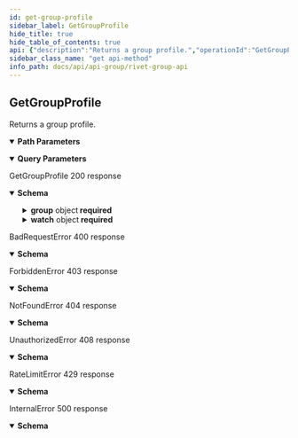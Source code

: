 ```yaml
---
id: get-group-profile
sidebar_label: GetGroupProfile
hide_title: true
hide_table_of_contents: true
api: {"description":"Returns a group profile.","operationId":"GetGroupProfile","parameters":[{"name":"group_id","in":"path","description":"A universally unique identifier.","schema":{"type":"string","pattern":"^[0-9a-f]{8}-[0-9a-f]{4}-[0-9a-f]{4}-[0-9a-f]{4}-[0-9a-f]{12}$","description":"A universally unique identifier."},"required":true},{"name":"watch_index","in":"query","description":"A query parameter denoting the requests watch index.","schema":{"type":"string","description":"A query parameter denoting the requests watch index."}}],"responses":{"200":{"description":"GetGroupProfile 200 response","content":{"application/json":{"schema":{"type":"object","properties":{"group":{"type":"object","description":"A list of group profiles.","properties":{"group_id":{"type":"string","pattern":"^[0-9a-f]{8}-[0-9a-f]{4}-[0-9a-f]{4}-[0-9a-f]{4}-[0-9a-f]{12}$","description":"A universally unique identifier."},"display_name":{"type":"string","maxLength":24,"minLength":1,"pattern":"^(?:[^ \\n\\r] ?)+[^ \\n\\r]$","description":"Represent a resource's readable display name."},"avatar_url":{"type":"string","description":"The URL of this group's avatar image."},"external":{"type":"object","description":"External links for this group.","properties":{"profile":{"type":"string","description":"A link to this group's profile page."},"chat":{"type":"string","description":"A link to this group's chat page."}},"required":["chat","profile"]},"is_developer":{"type":"boolean","description":"Whether or not this group is a developer.","nullable":true},"bio":{"type":"string","maxLength":200,"minLength":1,"pattern":"^[^\\r]+$","description":"Detailed information about a profile."},"is_current_identity_member":{"type":"boolean","description":"Whether or not the current identity is a member of this group.","nullable":true},"publicity":{"type":"string","description":"The current publicity value for the given group.","enum":["open","closed"]},"member_count":{"type":"number","minimum":0,"description":"Unsigned 32 bit integer.","format":"int32","nullable":true},"members":{"type":"array","items":{"type":"object","description":"A group member.","properties":{"identity":{"type":"object","description":"An identity handle.","properties":{"identity_id":{"type":"string","pattern":"^[0-9a-f]{8}-[0-9a-f]{4}-[0-9a-f]{4}-[0-9a-f]{4}-[0-9a-f]{12}$","description":"A universally unique identifier."},"display_name":{"type":"string","maxLength":24,"minLength":1,"pattern":"^(?:[^ \\n\\r] ?)+[^ \\n\\r]$","description":"Represent a resource's readable display name."},"account_number":{"type":"number","maximum":9999,"minimum":0,"description":"Identity profile account number (#1234).\n\nThese are assigned in addition to an identity's display name in order to\nallow multiple identities to have the same display name while still\nproviding a unique handle.\n\nThese are unique to each display name; you can have multiple accounts with\ndifferent display names and the same account number.","format":"int32","nullable":true},"avatar_url":{"type":"string","description":"The URL of this identity's avatar image."},"presence":{"type":"object","description":"Information about the identity's current status, party, and active game.","properties":{"update_ts":{"type":"string","description":"RFC3339 timestamp.","format":"date-time"},"status":{"type":"string","description":"The current status of an identity. This helps players understand if another\nplayer is currently playing or has their game in the background.","enum":["online","away","offline"]},"game_activity":{"type":"object","description":"The game an identity is currently participating in.","properties":{"game":{"type":"object","description":"A game handle.","properties":{"game_id":{"type":"string","pattern":"^[0-9a-f]{8}-[0-9a-f]{4}-[0-9a-f]{4}-[0-9a-f]{4}-[0-9a-f]{12}$","description":"A universally unique identifier."},"name_id":{"type":"string","maxLength":16,"minLength":1,"pattern":"^[a-zA-Z0-9](?:[a-zA-Z0-9]-?)+[a-zA-Z0-9]$","description":"A human readable short identifier used to references resources.\n\nDifferent than a `rivet.common#Uuid` because this is intended to be human readable.\n\nDifferent than `rivet.common#DisplayName` because this should not include special\ncharacters and be short."},"display_name":{"type":"string","maxLength":24,"minLength":1,"pattern":"^(?:[^ \\n\\r] ?)+[^ \\n\\r]$","description":"Represent a resource's readable display name."},"logo_url":{"type":"string","description":"The URL of this game's logo image."},"banner_url":{"type":"string","description":"The URL of this game's banner image."}},"required":["display_name","game_id","name_id"]},"message":{"type":"string","description":"A short activity message about the current game activity."},"public_metadata":{"description":"JSON data seen by anyone."},"mutual_metadata":{"description":"JSON data seen only by the given identity and their mutual followers."}},"required":["game","message"]}},"required":["status","update_ts"]},"party":{"type":"object","description":"A party handle.","properties":{"party_id":{"type":"string","pattern":"^[0-9a-f]{8}-[0-9a-f]{4}-[0-9a-f]{4}-[0-9a-f]{4}-[0-9a-f]{12}$","description":"A universally unique identifier."},"create_ts":{"type":"string","description":"RFC3339 timestamp.","format":"date-time"},"activity":{"description":"A union representing the activity of a given party.","oneOf":[{"type":"object","title":"idle","properties":{"idle":{"type":"object","description":"A party activity denoting that the party is idle."}},"required":["idle"]},{"type":"object","title":"matchmaker_finding_lobby","properties":{"matchmaker_finding_lobby":{"type":"object","description":"A party activity denoting that the party is currently searching for a lobby.","properties":{"game":{"type":"object","description":"A game handle.","properties":{"game_id":{"type":"string","pattern":"^[0-9a-f]{8}-[0-9a-f]{4}-[0-9a-f]{4}-[0-9a-f]{4}-[0-9a-f]{12}$","description":"A universally unique identifier."},"name_id":{"type":"string","maxLength":16,"minLength":1,"pattern":"^[a-zA-Z0-9](?:[a-zA-Z0-9]-?)+[a-zA-Z0-9]$","description":"A human readable short identifier used to references resources.\n\nDifferent than a `rivet.common#Uuid` because this is intended to be human readable.\n\nDifferent than `rivet.common#DisplayName` because this should not include special\ncharacters and be short."},"display_name":{"type":"string","maxLength":24,"minLength":1,"pattern":"^(?:[^ \\n\\r] ?)+[^ \\n\\r]$","description":"Represent a resource's readable display name."},"logo_url":{"type":"string","description":"The URL of this game's logo image."},"banner_url":{"type":"string","description":"The URL of this game's banner image."}},"required":["display_name","game_id","name_id"]}},"required":["game"]}},"required":["matchmaker_finding_lobby"]},{"type":"object","title":"matchmaker_lobby","properties":{"matchmaker_lobby":{"type":"object","description":"A party activity denoting that the party is currently in a lobby.","properties":{"lobby":{"type":"object","description":"A party lobby.","properties":{"lobby_id":{"type":"string","pattern":"^[0-9a-f]{8}-[0-9a-f]{4}-[0-9a-f]{4}-[0-9a-f]{4}-[0-9a-f]{12}$","description":"A universally unique identifier."}},"required":["lobby_id"]},"game":{"type":"object","description":"A game handle.","properties":{"game_id":{"type":"string","pattern":"^[0-9a-f]{8}-[0-9a-f]{4}-[0-9a-f]{4}-[0-9a-f]{4}-[0-9a-f]{12}$","description":"A universally unique identifier."},"name_id":{"type":"string","maxLength":16,"minLength":1,"pattern":"^[a-zA-Z0-9](?:[a-zA-Z0-9]-?)+[a-zA-Z0-9]$","description":"A human readable short identifier used to references resources.\n\nDifferent than a `rivet.common#Uuid` because this is intended to be human readable.\n\nDifferent than `rivet.common#DisplayName` because this should not include special\ncharacters and be short."},"display_name":{"type":"string","maxLength":24,"minLength":1,"pattern":"^(?:[^ \\n\\r] ?)+[^ \\n\\r]$","description":"Represent a resource's readable display name."},"logo_url":{"type":"string","description":"The URL of this game's logo image."},"banner_url":{"type":"string","description":"The URL of this game's banner image."}},"required":["display_name","game_id","name_id"]}},"required":["game","lobby"]}},"required":["matchmaker_lobby"]}]},"external":{"type":"object","description":"External links for a party.","properties":{"chat":{"type":"string","description":"A link to the given party's chat thread."}},"required":["chat"]}},"required":["activity","create_ts","external","party_id"]},"is_registered":{"type":"boolean","description":"Whether or not this identity is registered with a linked account.","nullable":true},"external":{"type":"object","description":"External links for an identity.","properties":{"profile":{"type":"string","description":"A link to this identity's profile page."},"settings":{"type":"string","description":"A link to the Rivet settings page."},"chat":{"type":"string","description":"A link to a chat page with the given identity."}},"required":["profile"]}},"required":["account_number","avatar_url","display_name","external","identity_id","is_registered"]}},"required":["identity"]},"description":"A list of group members."},"join_requests":{"type":"array","items":{"type":"object","description":"A group join request.","properties":{"identity":{"type":"object","description":"An identity handle.","properties":{"identity_id":{"type":"string","pattern":"^[0-9a-f]{8}-[0-9a-f]{4}-[0-9a-f]{4}-[0-9a-f]{4}-[0-9a-f]{12}$","description":"A universally unique identifier."},"display_name":{"type":"string","maxLength":24,"minLength":1,"pattern":"^(?:[^ \\n\\r] ?)+[^ \\n\\r]$","description":"Represent a resource's readable display name."},"account_number":{"type":"number","maximum":9999,"minimum":0,"description":"Identity profile account number (#1234).\n\nThese are assigned in addition to an identity's display name in order to\nallow multiple identities to have the same display name while still\nproviding a unique handle.\n\nThese are unique to each display name; you can have multiple accounts with\ndifferent display names and the same account number.","format":"int32","nullable":true},"avatar_url":{"type":"string","description":"The URL of this identity's avatar image."},"presence":{"type":"object","description":"Information about the identity's current status, party, and active game.","properties":{"update_ts":{"type":"string","description":"RFC3339 timestamp.","format":"date-time"},"status":{"type":"string","description":"The current status of an identity. This helps players understand if another\nplayer is currently playing or has their game in the background.","enum":["online","away","offline"]},"game_activity":{"type":"object","description":"The game an identity is currently participating in.","properties":{"game":{"type":"object","description":"A game handle.","properties":{"game_id":{"type":"string","pattern":"^[0-9a-f]{8}-[0-9a-f]{4}-[0-9a-f]{4}-[0-9a-f]{4}-[0-9a-f]{12}$","description":"A universally unique identifier."},"name_id":{"type":"string","maxLength":16,"minLength":1,"pattern":"^[a-zA-Z0-9](?:[a-zA-Z0-9]-?)+[a-zA-Z0-9]$","description":"A human readable short identifier used to references resources.\n\nDifferent than a `rivet.common#Uuid` because this is intended to be human readable.\n\nDifferent than `rivet.common#DisplayName` because this should not include special\ncharacters and be short."},"display_name":{"type":"string","maxLength":24,"minLength":1,"pattern":"^(?:[^ \\n\\r] ?)+[^ \\n\\r]$","description":"Represent a resource's readable display name."},"logo_url":{"type":"string","description":"The URL of this game's logo image."},"banner_url":{"type":"string","description":"The URL of this game's banner image."}},"required":["display_name","game_id","name_id"]},"message":{"type":"string","description":"A short activity message about the current game activity."},"public_metadata":{"description":"JSON data seen by anyone."},"mutual_metadata":{"description":"JSON data seen only by the given identity and their mutual followers."}},"required":["game","message"]}},"required":["status","update_ts"]},"party":{"type":"object","description":"A party handle.","properties":{"party_id":{"type":"string","pattern":"^[0-9a-f]{8}-[0-9a-f]{4}-[0-9a-f]{4}-[0-9a-f]{4}-[0-9a-f]{12}$","description":"A universally unique identifier."},"create_ts":{"type":"string","description":"RFC3339 timestamp.","format":"date-time"},"activity":{"description":"A union representing the activity of a given party.","oneOf":[{"type":"object","title":"idle","properties":{"idle":{"type":"object","description":"A party activity denoting that the party is idle."}},"required":["idle"]},{"type":"object","title":"matchmaker_finding_lobby","properties":{"matchmaker_finding_lobby":{"type":"object","description":"A party activity denoting that the party is currently searching for a lobby.","properties":{"game":{"type":"object","description":"A game handle.","properties":{"game_id":{"type":"string","pattern":"^[0-9a-f]{8}-[0-9a-f]{4}-[0-9a-f]{4}-[0-9a-f]{4}-[0-9a-f]{12}$","description":"A universally unique identifier."},"name_id":{"type":"string","maxLength":16,"minLength":1,"pattern":"^[a-zA-Z0-9](?:[a-zA-Z0-9]-?)+[a-zA-Z0-9]$","description":"A human readable short identifier used to references resources.\n\nDifferent than a `rivet.common#Uuid` because this is intended to be human readable.\n\nDifferent than `rivet.common#DisplayName` because this should not include special\ncharacters and be short."},"display_name":{"type":"string","maxLength":24,"minLength":1,"pattern":"^(?:[^ \\n\\r] ?)+[^ \\n\\r]$","description":"Represent a resource's readable display name."},"logo_url":{"type":"string","description":"The URL of this game's logo image."},"banner_url":{"type":"string","description":"The URL of this game's banner image."}},"required":["display_name","game_id","name_id"]}},"required":["game"]}},"required":["matchmaker_finding_lobby"]},{"type":"object","title":"matchmaker_lobby","properties":{"matchmaker_lobby":{"type":"object","description":"A party activity denoting that the party is currently in a lobby.","properties":{"lobby":{"type":"object","description":"A party lobby.","properties":{"lobby_id":{"type":"string","pattern":"^[0-9a-f]{8}-[0-9a-f]{4}-[0-9a-f]{4}-[0-9a-f]{4}-[0-9a-f]{12}$","description":"A universally unique identifier."}},"required":["lobby_id"]},"game":{"type":"object","description":"A game handle.","properties":{"game_id":{"type":"string","pattern":"^[0-9a-f]{8}-[0-9a-f]{4}-[0-9a-f]{4}-[0-9a-f]{4}-[0-9a-f]{12}$","description":"A universally unique identifier."},"name_id":{"type":"string","maxLength":16,"minLength":1,"pattern":"^[a-zA-Z0-9](?:[a-zA-Z0-9]-?)+[a-zA-Z0-9]$","description":"A human readable short identifier used to references resources.\n\nDifferent than a `rivet.common#Uuid` because this is intended to be human readable.\n\nDifferent than `rivet.common#DisplayName` because this should not include special\ncharacters and be short."},"display_name":{"type":"string","maxLength":24,"minLength":1,"pattern":"^(?:[^ \\n\\r] ?)+[^ \\n\\r]$","description":"Represent a resource's readable display name."},"logo_url":{"type":"string","description":"The URL of this game's logo image."},"banner_url":{"type":"string","description":"The URL of this game's banner image."}},"required":["display_name","game_id","name_id"]}},"required":["game","lobby"]}},"required":["matchmaker_lobby"]}]},"external":{"type":"object","description":"External links for a party.","properties":{"chat":{"type":"string","description":"A link to the given party's chat thread."}},"required":["chat"]}},"required":["activity","create_ts","external","party_id"]},"is_registered":{"type":"boolean","description":"Whether or not this identity is registered with a linked account.","nullable":true},"external":{"type":"object","description":"External links for an identity.","properties":{"profile":{"type":"string","description":"A link to this identity's profile page."},"settings":{"type":"string","description":"A link to the Rivet settings page."},"chat":{"type":"string","description":"A link to a chat page with the given identity."}},"required":["profile"]}},"required":["account_number","avatar_url","display_name","external","identity_id","is_registered"]},"ts":{"type":"string","description":"RFC3339 timestamp.","format":"date-time"}},"required":["identity","ts"]},"description":"A list of group join requests."},"is_current_identity_requesting_join":{"type":"boolean","description":"Whether or not the current identity is currently requesting to join this group.","nullable":true},"owner_identity_id":{"type":"string","pattern":"^[0-9a-f]{8}-[0-9a-f]{4}-[0-9a-f]{4}-[0-9a-f]{4}-[0-9a-f]{12}$","description":"A universally unique identifier."},"thread_id":{"type":"string","pattern":"^[0-9a-f]{8}-[0-9a-f]{4}-[0-9a-f]{4}-[0-9a-f]{4}-[0-9a-f]{12}$","description":"A universally unique identifier."}},"required":["bio","display_name","external","group_id","is_current_identity_member","is_current_identity_requesting_join","is_developer","join_requests","member_count","members","owner_identity_id","publicity"]},"watch":{"type":"object","description":"Provided by watchable endpoints used in blocking loops.","properties":{"index":{"type":"string","description":"Index indicating the version of the data responded.\n\nPas this to `rivet.common#WatchQuery` to block and wait for the next response."}},"required":["index"]}},"required":["group","watch"]}}}},"400":{"description":"BadRequestError 400 response","content":{"application/json":{"schema":{"type":"object","description":"An error thrown when the requestee has sent an invalid or malformed request.","properties":{"code":{"type":"string"},"message":{"type":"string"},"metadata":{"description":"Unstructured metadata relating to an error. Must be manually parsed."}},"required":["code","message"]}}}},"403":{"description":"ForbiddenError 403 response","content":{"application/json":{"schema":{"type":"object","description":"An error thrown when the requestee requests a resource they do not have access to.","properties":{"code":{"type":"string"},"message":{"type":"string"},"metadata":{"description":"Unstructured metadata relating to an error. Must be manually parsed."}},"required":["code","message"]}}}},"404":{"description":"NotFoundError 404 response","content":{"application/json":{"schema":{"type":"object","description":"An error thrown when the requestee requests a non existant resource.","properties":{"code":{"type":"string"},"message":{"type":"string"},"metadata":{"description":"Unstructured metadata relating to an error. Must be manually parsed."}},"required":["code","message"]}}}},"408":{"description":"UnauthorizedError 408 response","content":{"application/json":{"schema":{"type":"object","description":"An error thrown when the requestee is not authenticated.","properties":{"code":{"type":"string"},"message":{"type":"string"},"metadata":{"description":"Unstructured metadata relating to an error. Must be manually parsed."}},"required":["code","message"]}}}},"429":{"description":"RateLimitError 429 response","content":{"application/json":{"schema":{"type":"object","description":"An error thrown when the requestee has hit a rate limit. You are sending too many requests too quickly.","properties":{"code":{"type":"string"},"message":{"type":"string"},"metadata":{"description":"Unstructured metadata relating to an error. Must be manually parsed."}},"required":["code","message"]}}}},"500":{"description":"InternalError 500 response","content":{"application/json":{"schema":{"type":"object","description":"An error caused by internal server problems.","properties":{"code":{"type":"string"},"message":{"type":"string"},"metadata":{"description":"Unstructured metadata relating to an error. Must be manually parsed."}},"required":["code","message"]}}}}},"tags":["portal"],"method":"get","path":"/groups/{group_id}/profile","security":[{"smithy.api.httpBearerAuth":[]}],"securitySchemes":{"smithy.api.httpBearerAuth":{"type":"http","description":"HTTP Bearer authentication","scheme":"bearer"}},"info":{"title":"Rivet Group API","version":"2022-6-2"},"postman":{"name":"Get Group Profile","description":{"content":"Returns a group profile.","type":"text/plain"},"url":{"path":["groups",":group_id","profile"],"host":["{{baseUrl}}"],"query":[{"disabled":false,"description":{"content":"A query parameter denoting the requests watch index.","type":"text/plain"},"key":"watch_index","value":""}],"variable":[{"disabled":false,"description":{"content":"(Required) A universally unique identifier.","type":"text/plain"},"type":"any","value":"","key":"group_id"}]},"header":[{"key":"Accept","value":"application/json"}],"method":"GET"}}
sidebar_class_name: "get api-method"
info_path: docs/api/api-group/rivet-group-api
---
```



## GetGroupProfile



Returns a group profile.

<details style={{"marginBottom":"1rem"}} data-collapsed={false} open={true}><summary style={{}}><strong>Path Parameters</strong></summary><div><ul><ParamsItem className={"paramsItem"} param={{"name":"group_id","in":"path","description":"A universally unique identifier.","schema":{"type":"string","pattern":"^[0-9a-f]{8}-[0-9a-f]{4}-[0-9a-f]{4}-[0-9a-f]{4}-[0-9a-f]{12}$","description":"A universally unique identifier."},"required":true}}></ParamsItem></ul></div></details><details style={{"marginBottom":"1rem"}} data-collapsed={false} open={true}><summary style={{}}><strong>Query Parameters</strong></summary><div><ul><ParamsItem className={"paramsItem"} param={{"name":"watch_index","in":"query","description":"A query parameter denoting the requests watch index.","schema":{"type":"string","description":"A query parameter denoting the requests watch index."}}}></ParamsItem></ul></div></details><div><ApiTabs><TabItem label={"200"} value={"200"}><div>

GetGroupProfile 200 response

</div><div><details style={{}} data-collapsed={false} open={true}><summary style={{"textAlign":"left"}}><strong>Schema</strong></summary><div style={{"textAlign":"left","marginLeft":"1rem"}}></div><ul style={{"marginLeft":"1rem"}}><SchemaItem collapsible={true} className={"schemaItem"}><details style={{}}><summary style={{}}><strong>group</strong><span style={{"opacity":"0.6"}}> object</span><strong style={{"fontSize":"var(--ifm-code-font-size)","color":"var(--openapi-required)"}}> required</strong></summary><div style={{"marginLeft":"1rem"}}><div style={{"marginTop":".5rem","marginBottom":".5rem"}}>

A list of group profiles.

</div><ul><SchemaItem collapsible={false} name={"group_id"} required={true} schemaDescription={"A universally unique identifier."} schemaName={"string"} qualifierMessage={"**Possible values:** Value must match regular expression `^[0-9a-f]{8}-[0-9a-f]{4}-[0-9a-f]{4}-[0-9a-f]{4}-[0-9a-f]{12}$`"}></SchemaItem><SchemaItem collapsible={false} name={"display_name"} required={true} schemaDescription={"Represent a resource's readable display name."} schemaName={"string"} qualifierMessage={"**Possible values:** 1 ≤ length ≤ 24, Value must match regular expression `^(?:[^ \\n\\r] ?)+[^ \\n\\r]$`"}></SchemaItem><SchemaItem collapsible={false} name={"avatar_url"} required={false} schemaDescription={"The URL of this group's avatar image."} schemaName={"string"} qualifierMessage={undefined}></SchemaItem><SchemaItem collapsible={true} className={"schemaItem"}><details style={{}}><summary style={{}}><strong>external</strong><span style={{"opacity":"0.6"}}> object</span><strong style={{"fontSize":"var(--ifm-code-font-size)","color":"var(--openapi-required)"}}> required</strong></summary><div style={{"marginLeft":"1rem"}}><div style={{"marginTop":".5rem","marginBottom":".5rem"}}>

External links for this group.

</div><ul><SchemaItem collapsible={false} name={"profile"} required={true} schemaDescription={"A link to this group's profile page."} schemaName={"string"} qualifierMessage={undefined}></SchemaItem><SchemaItem collapsible={false} name={"chat"} required={true} schemaDescription={"A link to this group's chat page."} schemaName={"string"} qualifierMessage={undefined}></SchemaItem></ul></div></details></SchemaItem><SchemaItem collapsible={false} name={"is_developer"} required={true} schemaDescription={"Whether or not this group is a developer."} schemaName={"boolean"} qualifierMessage={undefined}></SchemaItem><SchemaItem collapsible={false} name={"bio"} required={true} schemaDescription={"Detailed information about a profile."} schemaName={"string"} qualifierMessage={"**Possible values:** 1 ≤ length ≤ 200, Value must match regular expression `^[^\\r]+$`"}></SchemaItem><SchemaItem collapsible={false} name={"is_current_identity_member"} required={true} schemaDescription={"Whether or not the current identity is a member of this group."} schemaName={"boolean"} qualifierMessage={undefined}></SchemaItem><SchemaItem collapsible={false} name={"publicity"} required={true} schemaDescription={"The current publicity value for the given group."} schemaName={"string"} qualifierMessage={"**Possible values:** [`open`, `closed`]"}></SchemaItem><SchemaItem collapsible={false} name={"member_count"} required={true} schemaDescription={"Unsigned 32 bit integer."} schemaName={"int32"} qualifierMessage={undefined}></SchemaItem><SchemaItem collapsible={true} className={"schemaItem"}><details style={{}}><summary style={{}}><strong>members</strong><span style={{"opacity":"0.6"}}> object[]</span><strong style={{"fontSize":"var(--ifm-code-font-size)","color":"var(--openapi-required)"}}> required</strong></summary><div style={{"marginLeft":"1rem"}}><div style={{"marginTop":".5rem","marginBottom":".5rem"}}>

A list of group members.

</div><ul><SchemaItem collapsible={true} className={"schemaItem"}><details style={{}}><summary style={{}}><strong>identity</strong><span style={{"opacity":"0.6"}}> object</span><strong style={{"fontSize":"var(--ifm-code-font-size)","color":"var(--openapi-required)"}}> required</strong></summary><div style={{"marginLeft":"1rem"}}><div style={{"marginTop":".5rem","marginBottom":".5rem"}}>

An identity handle.

</div><ul><SchemaItem collapsible={false} name={"identity_id"} required={true} schemaDescription={"A universally unique identifier."} schemaName={"string"} qualifierMessage={"**Possible values:** Value must match regular expression `^[0-9a-f]{8}-[0-9a-f]{4}-[0-9a-f]{4}-[0-9a-f]{4}-[0-9a-f]{12}$`"}></SchemaItem><SchemaItem collapsible={false} name={"display_name"} required={true} schemaDescription={"Represent a resource's readable display name."} schemaName={"string"} qualifierMessage={"**Possible values:** 1 ≤ length ≤ 24, Value must match regular expression `^(?:[^ \\n\\r] ?)+[^ \\n\\r]$`"}></SchemaItem><SchemaItem collapsible={false} name={"account_number"} required={true} schemaDescription={"Identity profile account number (#1234).\n\nThese are assigned in addition to an identity's display name in order to\nallow multiple identities to have the same display name while still\nproviding a unique handle.\n\nThese are unique to each display name; you can have multiple accounts with\ndifferent display names and the same account number."} schemaName={"int32"} qualifierMessage={"**Possible values:** value ≤ 9999"}></SchemaItem><SchemaItem collapsible={false} name={"avatar_url"} required={true} schemaDescription={"The URL of this identity's avatar image."} schemaName={"string"} qualifierMessage={undefined}></SchemaItem><SchemaItem collapsible={true} className={"schemaItem"}><details style={{}}><summary style={{}}><strong>presence</strong><span style={{"opacity":"0.6"}}> object</span></summary><div style={{"marginLeft":"1rem"}}><div style={{"marginTop":".5rem","marginBottom":".5rem"}}>

Information about the identity's current status, party, and active game.

</div><ul><SchemaItem collapsible={false} name={"update_ts"} required={true} schemaDescription={"RFC3339 timestamp."} schemaName={"date-time"} qualifierMessage={undefined}></SchemaItem><SchemaItem collapsible={false} name={"status"} required={true} schemaDescription={"The current status of an identity. This helps players understand if another\nplayer is currently playing or has their game in the background."} schemaName={"string"} qualifierMessage={"**Possible values:** [`online`, `away`, `offline`]"}></SchemaItem><SchemaItem collapsible={true} className={"schemaItem"}><details style={{}}><summary style={{}}><strong>game_activity</strong><span style={{"opacity":"0.6"}}> object</span></summary><div style={{"marginLeft":"1rem"}}><div style={{"marginTop":".5rem","marginBottom":".5rem"}}>

The game an identity is currently participating in.

</div><ul><SchemaItem collapsible={true} className={"schemaItem"}><details style={{}}><summary style={{}}><strong>game</strong><span style={{"opacity":"0.6"}}> object</span><strong style={{"fontSize":"var(--ifm-code-font-size)","color":"var(--openapi-required)"}}> required</strong></summary><div style={{"marginLeft":"1rem"}}><div style={{"marginTop":".5rem","marginBottom":".5rem"}}>

A game handle.

</div><ul><SchemaItem collapsible={false} name={"game_id"} required={true} schemaDescription={"A universally unique identifier."} schemaName={"string"} qualifierMessage={"**Possible values:** Value must match regular expression `^[0-9a-f]{8}-[0-9a-f]{4}-[0-9a-f]{4}-[0-9a-f]{4}-[0-9a-f]{12}$`"}></SchemaItem><SchemaItem collapsible={false} name={"name_id"} required={true} schemaDescription={"A human readable short identifier used to references resources.\n\nDifferent than a `rivet.common#Uuid` because this is intended to be human readable.\n\nDifferent than `rivet.common#DisplayName` because this should not include special\ncharacters and be short."} schemaName={"string"} qualifierMessage={"**Possible values:** 1 ≤ length ≤ 16, Value must match regular expression `^[a-zA-Z0-9](?:[a-zA-Z0-9]-?)+[a-zA-Z0-9]$`"}></SchemaItem><SchemaItem collapsible={false} name={"display_name"} required={true} schemaDescription={"Represent a resource's readable display name."} schemaName={"string"} qualifierMessage={"**Possible values:** 1 ≤ length ≤ 24, Value must match regular expression `^(?:[^ \\n\\r] ?)+[^ \\n\\r]$`"}></SchemaItem><SchemaItem collapsible={false} name={"logo_url"} required={false} schemaDescription={"The URL of this game's logo image."} schemaName={"string"} qualifierMessage={undefined}></SchemaItem><SchemaItem collapsible={false} name={"banner_url"} required={false} schemaDescription={"The URL of this game's banner image."} schemaName={"string"} qualifierMessage={undefined}></SchemaItem></ul></div></details></SchemaItem><SchemaItem collapsible={false} name={"message"} required={true} schemaDescription={"A short activity message about the current game activity."} schemaName={"string"} qualifierMessage={undefined}></SchemaItem><SchemaItem collapsible={false} name={"public_metadata"} required={false} schemaDescription={"JSON data seen by anyone."} schemaName={""} qualifierMessage={undefined}></SchemaItem><SchemaItem collapsible={false} name={"mutual_metadata"} required={false} schemaDescription={"JSON data seen only by the given identity and their mutual followers."} schemaName={""} qualifierMessage={undefined}></SchemaItem></ul></div></details></SchemaItem></ul></div></details></SchemaItem><SchemaItem collapsible={true} className={"schemaItem"}><details style={{}}><summary style={{}}><strong>party</strong><span style={{"opacity":"0.6"}}> object</span></summary><div style={{"marginLeft":"1rem"}}><div style={{"marginTop":".5rem","marginBottom":".5rem"}}>

A party handle.

</div><ul><SchemaItem collapsible={false} name={"party_id"} required={true} schemaDescription={"A universally unique identifier."} schemaName={"string"} qualifierMessage={"**Possible values:** Value must match regular expression `^[0-9a-f]{8}-[0-9a-f]{4}-[0-9a-f]{4}-[0-9a-f]{4}-[0-9a-f]{12}$`"}></SchemaItem><SchemaItem collapsible={false} name={"create_ts"} required={true} schemaDescription={"RFC3339 timestamp."} schemaName={"date-time"} qualifierMessage={undefined}></SchemaItem><SchemaItem collapsible={false} name={"activity"} required={true} schemaDescription={"A union representing the activity of a given party."} schemaName={""} qualifierMessage={undefined}></SchemaItem><SchemaItem collapsible={true} className={"schemaItem"}><details style={{}}><summary style={{}}><strong>external</strong><span style={{"opacity":"0.6"}}> object</span><strong style={{"fontSize":"var(--ifm-code-font-size)","color":"var(--openapi-required)"}}> required</strong></summary><div style={{"marginLeft":"1rem"}}><div style={{"marginTop":".5rem","marginBottom":".5rem"}}>

External links for a party.

</div><ul><SchemaItem collapsible={false} name={"chat"} required={true} schemaDescription={"A link to the given party's chat thread."} schemaName={"string"} qualifierMessage={undefined}></SchemaItem></ul></div></details></SchemaItem></ul></div></details></SchemaItem><SchemaItem collapsible={false} name={"is_registered"} required={true} schemaDescription={"Whether or not this identity is registered with a linked account."} schemaName={"boolean"} qualifierMessage={undefined}></SchemaItem><SchemaItem collapsible={true} className={"schemaItem"}><details style={{}}><summary style={{}}><strong>external</strong><span style={{"opacity":"0.6"}}> object</span><strong style={{"fontSize":"var(--ifm-code-font-size)","color":"var(--openapi-required)"}}> required</strong></summary><div style={{"marginLeft":"1rem"}}><div style={{"marginTop":".5rem","marginBottom":".5rem"}}>

External links for an identity.

</div><ul><SchemaItem collapsible={false} name={"profile"} required={true} schemaDescription={"A link to this identity's profile page."} schemaName={"string"} qualifierMessage={undefined}></SchemaItem><SchemaItem collapsible={false} name={"settings"} required={false} schemaDescription={"A link to the Rivet settings page."} schemaName={"string"} qualifierMessage={undefined}></SchemaItem><SchemaItem collapsible={false} name={"chat"} required={false} schemaDescription={"A link to a chat page with the given identity."} schemaName={"string"} qualifierMessage={undefined}></SchemaItem></ul></div></details></SchemaItem></ul></div></details></SchemaItem></ul></div></details></SchemaItem><SchemaItem collapsible={true} className={"schemaItem"}><details style={{}}><summary style={{}}><strong>join_requests</strong><span style={{"opacity":"0.6"}}> object[]</span><strong style={{"fontSize":"var(--ifm-code-font-size)","color":"var(--openapi-required)"}}> required</strong></summary><div style={{"marginLeft":"1rem"}}><div style={{"marginTop":".5rem","marginBottom":".5rem"}}>

A list of group join requests.

</div><ul><SchemaItem collapsible={true} className={"schemaItem"}><details style={{}}><summary style={{}}><strong>identity</strong><span style={{"opacity":"0.6"}}> object</span><strong style={{"fontSize":"var(--ifm-code-font-size)","color":"var(--openapi-required)"}}> required</strong></summary><div style={{"marginLeft":"1rem"}}><div style={{"marginTop":".5rem","marginBottom":".5rem"}}>

An identity handle.

</div><ul><SchemaItem collapsible={false} name={"identity_id"} required={true} schemaDescription={"A universally unique identifier."} schemaName={"string"} qualifierMessage={"**Possible values:** Value must match regular expression `^[0-9a-f]{8}-[0-9a-f]{4}-[0-9a-f]{4}-[0-9a-f]{4}-[0-9a-f]{12}$`"}></SchemaItem><SchemaItem collapsible={false} name={"display_name"} required={true} schemaDescription={"Represent a resource's readable display name."} schemaName={"string"} qualifierMessage={"**Possible values:** 1 ≤ length ≤ 24, Value must match regular expression `^(?:[^ \\n\\r] ?)+[^ \\n\\r]$`"}></SchemaItem><SchemaItem collapsible={false} name={"account_number"} required={true} schemaDescription={"Identity profile account number (#1234).\n\nThese are assigned in addition to an identity's display name in order to\nallow multiple identities to have the same display name while still\nproviding a unique handle.\n\nThese are unique to each display name; you can have multiple accounts with\ndifferent display names and the same account number."} schemaName={"int32"} qualifierMessage={"**Possible values:** value ≤ 9999"}></SchemaItem><SchemaItem collapsible={false} name={"avatar_url"} required={true} schemaDescription={"The URL of this identity's avatar image."} schemaName={"string"} qualifierMessage={undefined}></SchemaItem><SchemaItem collapsible={true} className={"schemaItem"}><details style={{}}><summary style={{}}><strong>presence</strong><span style={{"opacity":"0.6"}}> object</span></summary><div style={{"marginLeft":"1rem"}}><div style={{"marginTop":".5rem","marginBottom":".5rem"}}>

Information about the identity's current status, party, and active game.

</div><ul><SchemaItem collapsible={false} name={"update_ts"} required={true} schemaDescription={"RFC3339 timestamp."} schemaName={"date-time"} qualifierMessage={undefined}></SchemaItem><SchemaItem collapsible={false} name={"status"} required={true} schemaDescription={"The current status of an identity. This helps players understand if another\nplayer is currently playing or has their game in the background."} schemaName={"string"} qualifierMessage={"**Possible values:** [`online`, `away`, `offline`]"}></SchemaItem><SchemaItem collapsible={true} className={"schemaItem"}><details style={{}}><summary style={{}}><strong>game_activity</strong><span style={{"opacity":"0.6"}}> object</span></summary><div style={{"marginLeft":"1rem"}}><div style={{"marginTop":".5rem","marginBottom":".5rem"}}>

The game an identity is currently participating in.

</div><ul><SchemaItem collapsible={true} className={"schemaItem"}><details style={{}}><summary style={{}}><strong>game</strong><span style={{"opacity":"0.6"}}> object</span><strong style={{"fontSize":"var(--ifm-code-font-size)","color":"var(--openapi-required)"}}> required</strong></summary><div style={{"marginLeft":"1rem"}}><div style={{"marginTop":".5rem","marginBottom":".5rem"}}>

A game handle.

</div><ul><SchemaItem collapsible={false} name={"game_id"} required={true} schemaDescription={"A universally unique identifier."} schemaName={"string"} qualifierMessage={"**Possible values:** Value must match regular expression `^[0-9a-f]{8}-[0-9a-f]{4}-[0-9a-f]{4}-[0-9a-f]{4}-[0-9a-f]{12}$`"}></SchemaItem><SchemaItem collapsible={false} name={"name_id"} required={true} schemaDescription={"A human readable short identifier used to references resources.\n\nDifferent than a `rivet.common#Uuid` because this is intended to be human readable.\n\nDifferent than `rivet.common#DisplayName` because this should not include special\ncharacters and be short."} schemaName={"string"} qualifierMessage={"**Possible values:** 1 ≤ length ≤ 16, Value must match regular expression `^[a-zA-Z0-9](?:[a-zA-Z0-9]-?)+[a-zA-Z0-9]$`"}></SchemaItem><SchemaItem collapsible={false} name={"display_name"} required={true} schemaDescription={"Represent a resource's readable display name."} schemaName={"string"} qualifierMessage={"**Possible values:** 1 ≤ length ≤ 24, Value must match regular expression `^(?:[^ \\n\\r] ?)+[^ \\n\\r]$`"}></SchemaItem><SchemaItem collapsible={false} name={"logo_url"} required={false} schemaDescription={"The URL of this game's logo image."} schemaName={"string"} qualifierMessage={undefined}></SchemaItem><SchemaItem collapsible={false} name={"banner_url"} required={false} schemaDescription={"The URL of this game's banner image."} schemaName={"string"} qualifierMessage={undefined}></SchemaItem></ul></div></details></SchemaItem><SchemaItem collapsible={false} name={"message"} required={true} schemaDescription={"A short activity message about the current game activity."} schemaName={"string"} qualifierMessage={undefined}></SchemaItem><SchemaItem collapsible={false} name={"public_metadata"} required={false} schemaDescription={"JSON data seen by anyone."} schemaName={""} qualifierMessage={undefined}></SchemaItem><SchemaItem collapsible={false} name={"mutual_metadata"} required={false} schemaDescription={"JSON data seen only by the given identity and their mutual followers."} schemaName={""} qualifierMessage={undefined}></SchemaItem></ul></div></details></SchemaItem></ul></div></details></SchemaItem><SchemaItem collapsible={true} className={"schemaItem"}><details style={{}}><summary style={{}}><strong>party</strong><span style={{"opacity":"0.6"}}> object</span></summary><div style={{"marginLeft":"1rem"}}><div style={{"marginTop":".5rem","marginBottom":".5rem"}}>

A party handle.

</div><ul><SchemaItem collapsible={false} name={"party_id"} required={true} schemaDescription={"A universally unique identifier."} schemaName={"string"} qualifierMessage={"**Possible values:** Value must match regular expression `^[0-9a-f]{8}-[0-9a-f]{4}-[0-9a-f]{4}-[0-9a-f]{4}-[0-9a-f]{12}$`"}></SchemaItem><SchemaItem collapsible={false} name={"create_ts"} required={true} schemaDescription={"RFC3339 timestamp."} schemaName={"date-time"} qualifierMessage={undefined}></SchemaItem><SchemaItem collapsible={false} name={"activity"} required={true} schemaDescription={"A union representing the activity of a given party."} schemaName={""} qualifierMessage={undefined}></SchemaItem><SchemaItem collapsible={true} className={"schemaItem"}><details style={{}}><summary style={{}}><strong>external</strong><span style={{"opacity":"0.6"}}> object</span><strong style={{"fontSize":"var(--ifm-code-font-size)","color":"var(--openapi-required)"}}> required</strong></summary><div style={{"marginLeft":"1rem"}}><div style={{"marginTop":".5rem","marginBottom":".5rem"}}>

External links for a party.

</div><ul><SchemaItem collapsible={false} name={"chat"} required={true} schemaDescription={"A link to the given party's chat thread."} schemaName={"string"} qualifierMessage={undefined}></SchemaItem></ul></div></details></SchemaItem></ul></div></details></SchemaItem><SchemaItem collapsible={false} name={"is_registered"} required={true} schemaDescription={"Whether or not this identity is registered with a linked account."} schemaName={"boolean"} qualifierMessage={undefined}></SchemaItem><SchemaItem collapsible={true} className={"schemaItem"}><details style={{}}><summary style={{}}><strong>external</strong><span style={{"opacity":"0.6"}}> object</span><strong style={{"fontSize":"var(--ifm-code-font-size)","color":"var(--openapi-required)"}}> required</strong></summary><div style={{"marginLeft":"1rem"}}><div style={{"marginTop":".5rem","marginBottom":".5rem"}}>

External links for an identity.

</div><ul><SchemaItem collapsible={false} name={"profile"} required={true} schemaDescription={"A link to this identity's profile page."} schemaName={"string"} qualifierMessage={undefined}></SchemaItem><SchemaItem collapsible={false} name={"settings"} required={false} schemaDescription={"A link to the Rivet settings page."} schemaName={"string"} qualifierMessage={undefined}></SchemaItem><SchemaItem collapsible={false} name={"chat"} required={false} schemaDescription={"A link to a chat page with the given identity."} schemaName={"string"} qualifierMessage={undefined}></SchemaItem></ul></div></details></SchemaItem></ul></div></details></SchemaItem><SchemaItem collapsible={false} name={"ts"} required={true} schemaDescription={"RFC3339 timestamp."} schemaName={"date-time"} qualifierMessage={undefined}></SchemaItem></ul></div></details></SchemaItem><SchemaItem collapsible={false} name={"is_current_identity_requesting_join"} required={true} schemaDescription={"Whether or not the current identity is currently requesting to join this group."} schemaName={"boolean"} qualifierMessage={undefined}></SchemaItem><SchemaItem collapsible={false} name={"owner_identity_id"} required={true} schemaDescription={"A universally unique identifier."} schemaName={"string"} qualifierMessage={"**Possible values:** Value must match regular expression `^[0-9a-f]{8}-[0-9a-f]{4}-[0-9a-f]{4}-[0-9a-f]{4}-[0-9a-f]{12}$`"}></SchemaItem><SchemaItem collapsible={false} name={"thread_id"} required={false} schemaDescription={"A universally unique identifier."} schemaName={"string"} qualifierMessage={"**Possible values:** Value must match regular expression `^[0-9a-f]{8}-[0-9a-f]{4}-[0-9a-f]{4}-[0-9a-f]{4}-[0-9a-f]{12}$`"}></SchemaItem></ul></div></details></SchemaItem><SchemaItem collapsible={true} className={"schemaItem"}><details style={{}}><summary style={{}}><strong>watch</strong><span style={{"opacity":"0.6"}}> object</span><strong style={{"fontSize":"var(--ifm-code-font-size)","color":"var(--openapi-required)"}}> required</strong></summary><div style={{"marginLeft":"1rem"}}><div style={{"marginTop":".5rem","marginBottom":".5rem"}}>

Provided by watchable endpoints used in blocking loops.

</div><ul><SchemaItem collapsible={false} name={"index"} required={true} schemaDescription={"Index indicating the version of the data responded.\n\nPas this to `rivet.common#WatchQuery` to block and wait for the next response."} schemaName={"string"} qualifierMessage={undefined}></SchemaItem></ul></div></details></SchemaItem></ul></details></div></TabItem><TabItem label={"400"} value={"400"}><div>

BadRequestError 400 response

</div><div><details style={{}} data-collapsed={false} open={true}><summary style={{"textAlign":"left"}}><strong>Schema</strong></summary><div style={{"textAlign":"left","marginLeft":"1rem"}}></div><ul style={{"marginLeft":"1rem"}}><SchemaItem collapsible={false} name={"code"} required={true} schemaDescription={undefined} schemaName={"string"} qualifierMessage={undefined}></SchemaItem><SchemaItem collapsible={false} name={"message"} required={true} schemaDescription={undefined} schemaName={"string"} qualifierMessage={undefined}></SchemaItem><SchemaItem collapsible={false} name={"metadata"} required={false} schemaDescription={"Unstructured metadata relating to an error. Must be manually parsed."} schemaName={""} qualifierMessage={undefined}></SchemaItem></ul></details></div></TabItem><TabItem label={"403"} value={"403"}><div>

ForbiddenError 403 response

</div><div><details style={{}} data-collapsed={false} open={true}><summary style={{"textAlign":"left"}}><strong>Schema</strong></summary><div style={{"textAlign":"left","marginLeft":"1rem"}}></div><ul style={{"marginLeft":"1rem"}}><SchemaItem collapsible={false} name={"code"} required={true} schemaDescription={undefined} schemaName={"string"} qualifierMessage={undefined}></SchemaItem><SchemaItem collapsible={false} name={"message"} required={true} schemaDescription={undefined} schemaName={"string"} qualifierMessage={undefined}></SchemaItem><SchemaItem collapsible={false} name={"metadata"} required={false} schemaDescription={"Unstructured metadata relating to an error. Must be manually parsed."} schemaName={""} qualifierMessage={undefined}></SchemaItem></ul></details></div></TabItem><TabItem label={"404"} value={"404"}><div>

NotFoundError 404 response

</div><div><details style={{}} data-collapsed={false} open={true}><summary style={{"textAlign":"left"}}><strong>Schema</strong></summary><div style={{"textAlign":"left","marginLeft":"1rem"}}></div><ul style={{"marginLeft":"1rem"}}><SchemaItem collapsible={false} name={"code"} required={true} schemaDescription={undefined} schemaName={"string"} qualifierMessage={undefined}></SchemaItem><SchemaItem collapsible={false} name={"message"} required={true} schemaDescription={undefined} schemaName={"string"} qualifierMessage={undefined}></SchemaItem><SchemaItem collapsible={false} name={"metadata"} required={false} schemaDescription={"Unstructured metadata relating to an error. Must be manually parsed."} schemaName={""} qualifierMessage={undefined}></SchemaItem></ul></details></div></TabItem><TabItem label={"408"} value={"408"}><div>

UnauthorizedError 408 response

</div><div><details style={{}} data-collapsed={false} open={true}><summary style={{"textAlign":"left"}}><strong>Schema</strong></summary><div style={{"textAlign":"left","marginLeft":"1rem"}}></div><ul style={{"marginLeft":"1rem"}}><SchemaItem collapsible={false} name={"code"} required={true} schemaDescription={undefined} schemaName={"string"} qualifierMessage={undefined}></SchemaItem><SchemaItem collapsible={false} name={"message"} required={true} schemaDescription={undefined} schemaName={"string"} qualifierMessage={undefined}></SchemaItem><SchemaItem collapsible={false} name={"metadata"} required={false} schemaDescription={"Unstructured metadata relating to an error. Must be manually parsed."} schemaName={""} qualifierMessage={undefined}></SchemaItem></ul></details></div></TabItem><TabItem label={"429"} value={"429"}><div>

RateLimitError 429 response

</div><div><details style={{}} data-collapsed={false} open={true}><summary style={{"textAlign":"left"}}><strong>Schema</strong></summary><div style={{"textAlign":"left","marginLeft":"1rem"}}></div><ul style={{"marginLeft":"1rem"}}><SchemaItem collapsible={false} name={"code"} required={true} schemaDescription={undefined} schemaName={"string"} qualifierMessage={undefined}></SchemaItem><SchemaItem collapsible={false} name={"message"} required={true} schemaDescription={undefined} schemaName={"string"} qualifierMessage={undefined}></SchemaItem><SchemaItem collapsible={false} name={"metadata"} required={false} schemaDescription={"Unstructured metadata relating to an error. Must be manually parsed."} schemaName={""} qualifierMessage={undefined}></SchemaItem></ul></details></div></TabItem><TabItem label={"500"} value={"500"}><div>

InternalError 500 response

</div><div><details style={{}} data-collapsed={false} open={true}><summary style={{"textAlign":"left"}}><strong>Schema</strong></summary><div style={{"textAlign":"left","marginLeft":"1rem"}}></div><ul style={{"marginLeft":"1rem"}}><SchemaItem collapsible={false} name={"code"} required={true} schemaDescription={undefined} schemaName={"string"} qualifierMessage={undefined}></SchemaItem><SchemaItem collapsible={false} name={"message"} required={true} schemaDescription={undefined} schemaName={"string"} qualifierMessage={undefined}></SchemaItem><SchemaItem collapsible={false} name={"metadata"} required={false} schemaDescription={"Unstructured metadata relating to an error. Must be manually parsed."} schemaName={""} qualifierMessage={undefined}></SchemaItem></ul></details></div></TabItem></ApiTabs></div>
      